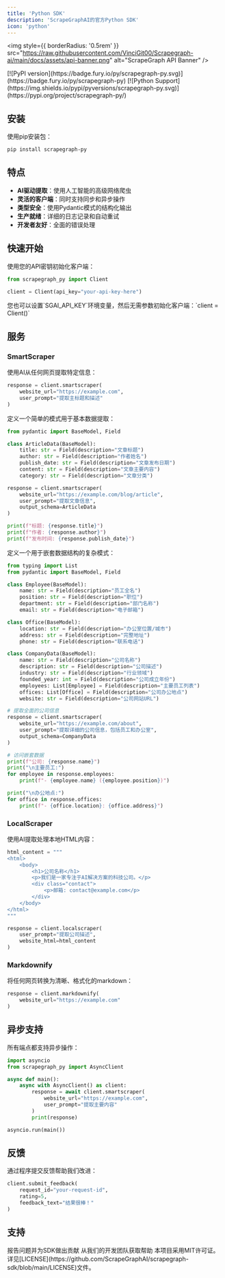 ```yaml
---
title: 'Python SDK'
description: 'ScrapeGraphAI的官方Python SDK'
icon: 'python'
---
```


<img
  style={{ borderRadius: '0.5rem' }}
  src="https://raw.githubusercontent.com/VinciGit00/Scrapegraph-ai/main/docs/assets/api-banner.png"
  alt="ScrapeGraph API Banner"
/>

<CardGroup cols={2}>
  <Card title="PyPI包" icon="box">
    [![PyPI version](https://badge.fury.io/py/scrapegraph-py.svg)](https://badge.fury.io/py/scrapegraph-py)
  </Card>
  <Card title="Python支持" icon="python">
    [![Python Support](https://img.shields.io/pypi/pyversions/scrapegraph-py.svg)](https://pypi.org/project/scrapegraph-py/)
  </Card>
</CardGroup>

## 安装

使用pip安装包：

```bash
pip install scrapegraph-py
```

## 特点

- **AI驱动提取**：使用人工智能的高级网络爬虫
- **灵活的客户端**：同时支持同步和异步操作
- **类型安全**：使用Pydantic模式的结构化输出
- **生产就绪**：详细的日志记录和自动重试
- **开发者友好**：全面的错误处理

## 快速开始

使用您的API密钥初始化客户端：

```python
from scrapegraph_py import Client

client = Client(api_key="your-api-key-here")
```

<Note>
您也可以设置`SGAI_API_KEY`环境变量，然后无需参数初始化客户端：`client = Client()`
</Note>

## 服务

### SmartScraper

使用AI从任何网页提取特定信息：

```python
response = client.smartscraper(
    website_url="https://example.com",
    user_prompt="提取主标题和描述"
)
```

<Accordion title="基础模式示例" icon="code">
定义一个简单的模式用于基本数据提取：

```python
from pydantic import BaseModel, Field

class ArticleData(BaseModel):
    title: str = Field(description="文章标题")
    author: str = Field(description="作者姓名")
    publish_date: str = Field(description="文章发布日期")
    content: str = Field(description="文章主要内容")
    category: str = Field(description="文章分类")

response = client.smartscraper(
    website_url="https://example.com/blog/article",
    user_prompt="提取文章信息",
    output_schema=ArticleData
)

print(f"标题: {response.title}")
print(f"作者: {response.author}")
print(f"发布时间: {response.publish_date}")
```
</Accordion>

<Accordion title="高级模式示例" icon="code">
定义一个用于嵌套数据结构的复杂模式：

```python
from typing import List
from pydantic import BaseModel, Field

class Employee(BaseModel):
    name: str = Field(description="员工全名")
    position: str = Field(description="职位")
    department: str = Field(description="部门名称")
    email: str = Field(description="电子邮箱")

class Office(BaseModel):
    location: str = Field(description="办公室位置/城市")
    address: str = Field(description="完整地址")
    phone: str = Field(description="联系电话")

class CompanyData(BaseModel):
    name: str = Field(description="公司名称")
    description: str = Field(description="公司描述")
    industry: str = Field(description="行业领域")
    founded_year: int = Field(description="公司成立年份")
    employees: List[Employee] = Field(description="主要员工列表")
    offices: List[Office] = Field(description="公司办公地点")
    website: str = Field(description="公司网站URL")

# 提取全面的公司信息
response = client.smartscraper(
    website_url="https://example.com/about",
    user_prompt="提取详细的公司信息，包括员工和办公室",
    output_schema=CompanyData
)

# 访问嵌套数据
print(f"公司: {response.name}")
print("\n主要员工:")
for employee in response.employees:
    print(f"- {employee.name} ({employee.position})")

print("\n办公地点:")
for office in response.offices:
    print(f"- {office.location}: {office.address}")
```
</Accordion>

### LocalScraper

使用AI提取处理本地HTML内容：

```python
html_content = """
<html>
    <body>
        <h1>公司名称</h1>
        <p>我们是一家专注于AI解决方案的科技公司。</p>
        <div class="contact">
            <p>邮箱: contact@example.com</p>
        </div>
    </body>
</html>
"""

response = client.localscraper(
    user_prompt="提取公司描述",
    website_html=html_content
)
```

### Markdownify

将任何网页转换为清晰、格式化的markdown：

```python
response = client.markdownify(
    website_url="https://example.com"
)
```

## 异步支持

所有端点都支持异步操作：

```python
import asyncio
from scrapegraph_py import AsyncClient

async def main():
    async with AsyncClient() as client:
        response = await client.smartscraper(
            website_url="https://example.com",
            user_prompt="提取主要内容"
        )
        print(response)

asyncio.run(main())
```

## 反馈

通过程序提交反馈帮助我们改进：

```python
client.submit_feedback(
    request_id="your-request-id",
    rating=5,
    feedback_text="结果很棒！"
)
```

## 支持

<CardGroup cols={2}>
  <Card title="GitHub" icon="github" href="https://github.com/ScrapeGraphAI/scrapegraph-sdk">
    报告问题并为SDK做出贡献
  </Card>
  <Card title="邮件支持" icon="envelope" href="mailto:support@scrapegraphai.com">
    从我们的开发团队获取帮助
  </Card>
</CardGroup>

<Accordion title="许可证" icon="scale">
  本项目采用MIT许可证。详见[LICENSE](https://github.com/ScrapeGraphAI/scrapegraph-sdk/blob/main/LICENSE)文件。
</Accordion> 